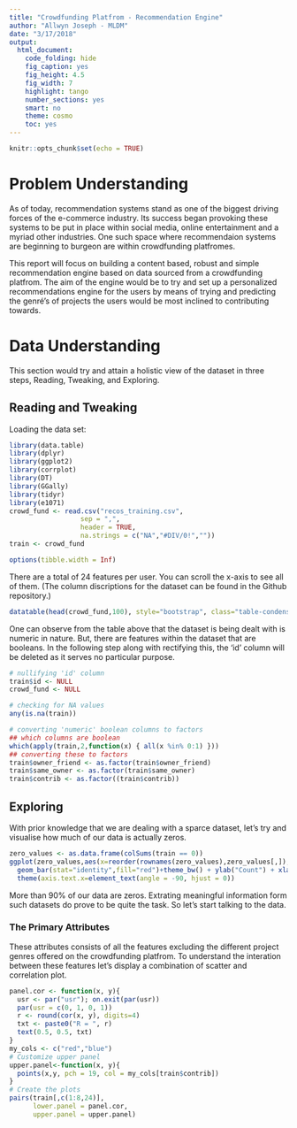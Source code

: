 ```yaml
---
title: "Crowdfunding Platfrom - Recommendation Engine"
author: "Allwyn Joseph - MLDM"
date: "3/17/2018"
output:
  html_document:
    code_folding: hide
    fig_caption: yes
    fig_height: 4.5
    fig_width: 7
    highlight: tango
    number_sections: yes
    smart: no
    theme: cosmo
    toc: yes
---
```


```r
knitr::opts_chunk$set(echo = TRUE)
```

# Problem Understanding

As of today, recommendation systems stand as one of the biggest driving forces of the e-commerce industry. Its success began provoking these systems to be put in place within social media, online entertainment and a myriad other industries. One such space where recommendaion systems are beginning to burgeon are within crowdfunding platfromes.

This report will focus on building a content based, robust and simple recommendation engine based on data sourced from a crowdfunding platfrom. The aim of the engine would be
to try and set up a personalized recommendations engine for the users by means of trying and predicting the genré's of projects the users would be most inclined to contributing towards. 


# Data Understanding

This section would try and attain a holistic view of the dataset in three steps, Reading, Tweaking, and Exploring.  

## Reading and Tweaking
Loading the data set:
```r
library(data.table)
library(dplyr)
library(ggplot2)
library(corrplot)
library(DT)
library(GGally)
library(tidyr)
library(e1071)
crowd_fund <- read.csv("recos_training.csv",
                  sep = ",", 
                  header = TRUE, 
                  na.strings = c("NA","#DIV/0!",""))
train <- crowd_fund
```


```r
options(tibble.width = Inf)
```


There are a total of 24 features per user. You can scroll the x-axis to see all of them. (The column discriptions for the dataset can be found in the Github repository.)

```r
datatable(head(crowd_fund,100), style="bootstrap", class="table-condensed", options = list(dom = 'tp',scrollX = TRUE))
```

One can observe from the table above that the dataset is being dealt with is numeric in nature. But, there are features within the dataset that are booleans. In the following step along with rectifying this, the 'id' column will be deleted as it serves no particular purpose. 
```r
# nullifying 'id' column
train$id <- NULL
crowd_fund <- NULL

# checking for NA values
any(is.na(train))

# converting 'numeric' boolean columns to factors
## which columns are boolean 
which(apply(train,2,function(x) { all(x %in% 0:1) }))
## converting these to factors
train$owner_friend <- as.factor(train$owner_friend)
train$same_owner <- as.factor(train$same_owner)
train$contrib <- as.factor((train$contrib))

```

## Exploring

With prior knowledge that we are dealing with a sparce dataset, let's try and visualise how much of our data is actually zeros.

```r
zero_values <- as.data.frame(colSums(train == 0))
ggplot(zero_values,aes(x=reorder(rownames(zero_values),zero_values[,]),y=zero_values[,])) + 
  geom_bar(stat="identity",fill="red")+theme_bw() + ylab("Count") + xlab("Features") + 
  theme(axis.text.x=element_text(angle = -90, hjust = 0))
```

More than 90% of our data are zeros. Extrating meaningful information form such datasets do prove to be quite the task. So let's start talking to the data. 

### The Primary Attributes
These attributes consists of all the features excluding the different project genres offered on the crowdfunding platfrom. To understand the interation between these features let's display a combination of scatter and correlation plot. 



```r
panel.cor <- function(x, y){
  usr <- par("usr"); on.exit(par(usr))
  par(usr = c(0, 1, 0, 1))
  r <- round(cor(x, y), digits=4)
  txt <- paste0("R = ", r)
  text(0.5, 0.5, txt)
}
my_cols <- c("red","blue")
# Customize upper panel
upper.panel<-function(x, y){
  points(x,y, pch = 19, col = my_cols[train$contrib])
}
# Create the plots
pairs(train[,c(1:8,24)], 
      lower.panel = panel.cor,
      upper.panel = upper.panel)
```
